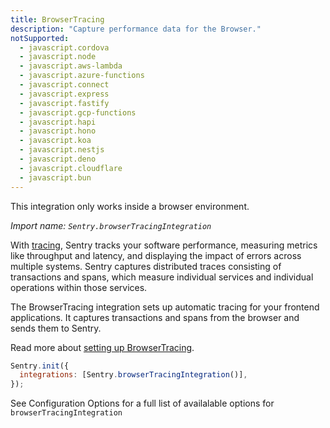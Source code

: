 ```yaml
---
title: BrowserTracing
description: "Capture performance data for the Browser."
notSupported:
  - javascript.cordova
  - javascript.node
  - javascript.aws-lambda
  - javascript.azure-functions
  - javascript.connect
  - javascript.express
  - javascript.fastify
  - javascript.gcp-functions
  - javascript.hapi
  - javascript.hono
  - javascript.koa
  - javascript.nestjs
  - javascript.deno
  - javascript.cloudflare
  - javascript.bun
---
```


<Alert>

This integration only works inside a browser environment.

</Alert>

_Import name: `Sentry.browserTracingIntegration`_

With [tracing](/product/insights/overview/), Sentry tracks your software performance, measuring metrics like throughput and latency, and displaying the impact of errors across multiple systems. Sentry captures distributed traces consisting of transactions and spans, which measure individual services and individual operations within those services.

The BrowserTracing integration sets up automatic tracing for your frontend applications. It captures transactions and spans from the browser and sends them to Sentry.

Read more about [setting up BrowserTracing](./../../../tracing/).

```JavaScript
Sentry.init({
  integrations: [Sentry.browserTracingIntegration()],
});
```

See <PlatformLink to="/tracing/instrumentation/automatic-instrumentation/#configuration-options">Configuration Options</PlatformLink> for a full list of availalable options for `browserTracingIntegration` 
